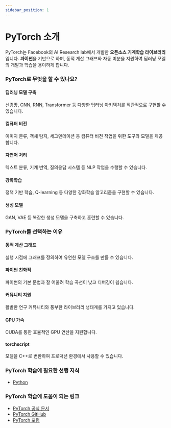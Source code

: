 ```yaml
---
sidebar_position: 1
---
```


# PyTorch 소개

PyTorch는 Facebook의 AI Research lab에서 개발한 **오픈소스 기계학습 라이브러리**입니다. **파이썬**을 기반으로 하며, 동적 계산 그래프와 자동 미분을 지원하여 딥러닝 모델의 개발과 학습을 용이하게 합니다.

### PyTorch로 무엇을 할 수 있나요?

#### 딥러닝 모델 구축

신경망, CNN, RNN, Transformer 등 다양한 딥러닝 아키텍처를 직관적으로 구현할 수 있습니다.

#### 컴퓨터 비전

이미지 분류, 객체 탐지, 세그멘테이션 등 컴퓨터 비전 작업을 위한 도구와 모델을 제공합니다.

#### 자연어 처리

텍스트 분류, 기계 번역, 질의응답 시스템 등 NLP 작업을 수행할 수 있습니다.

#### 강화학습

정책 기반 학습, Q-learning 등 다양한 강화학습 알고리즘을 구현할 수 있습니다.

#### 생성 모델

GAN, VAE 등 복잡한 생성 모델을 구축하고 훈련할 수 있습니다.

### PyTorch를 선택하는 이유

#### 동적 계산 그래프

실행 시점에 그래프를 정의하여 유연한 모델 구조를 만들 수 있습니다.

#### 파이썬 친화적

파이썬의 기본 문법과 잘 어울려 학습 곡선이 낮고 디버깅이 쉽습니다.

#### 커뮤니티 지원

활발한 연구 커뮤니티와 풍부한 라이브러리 생태계를 가지고 있습니다.

#### GPU 가속

CUDA를 통한 효율적인 GPU 연산을 지원합니다.

#### torchscript

모델을 C++로 변환하여 프로덕션 환경에서 사용할 수 있습니다.

### PyTorch 학습에 필요한 선행 지식

- [Python](./../python/intro.mdx)

### PyTorch 학습에 도움이 되는 링크

- [PyTorch 공식 문서](https://pytorch.org/docs/stable/index.html)
- [PyTorch GitHub](https://github.com/pytorch/pytorch)
- [PyTorch 포럼](https://discuss.pytorch.org/)

